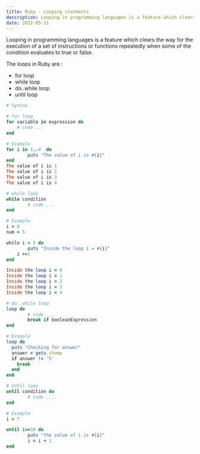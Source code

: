 ```yaml
---
title: Ruby - Looping statments
description: Looping in programming languages is a feature which clears the way for the execution of a set of instructions or functions repeatedly when some of the condition evaluates to true or false.
date: 2022-05-31
---
```


Looping in programming languages is a feature which clears the way for the execution of a set of instructions or functions repeatedly when some of the condition evaluates to true or false.


The loops in Ruby are :

- for loop
- while loop
- do..while loop
- until loop

```ruby
# Syntax

# for loop
for variable in expression do
	# code ...
end

# Example 
for i in 1..4  do
		puts "The value of i is #{i}"
end 
The value of i is 1
The value of i is 2
The value of i is 3
The value of i is 4
```


```ruby
# while loop
while condition
		# code ...
end

# Example
i = 0
num = 5

while i < 5 do
		puts "Inside the loop i = #{i}" 
    i +=1
end

Inside the loop i = 0
Inside the loop i = 1
Inside the loop i = 2
Inside the loop i = 3
Inside the loop i = 4
```


```ruby
# do..while loop
loop do
		# code ...
		break if booleanExpression
end

# Example
loop do   
  puts "Checking for answer"   
  answer = gets.chomp   
  if answer != '5'   
    break   
  end   
end
```


```ruby
# Until loop
until condition do
		# code ....
end

# Example 
i = 7

until i==10 do
		puts "the value of i is #{i}"
		i = i + 1
end
```

